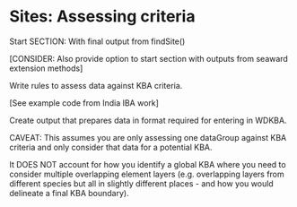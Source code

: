 # Sites: Assessing criteria

Start SECTION: With final output from findSite()

[CONSIDER: Also provide option to start section with outputs from seaward extension methods]

Write rules to assess data against KBA criteria.

[See example code from India IBA work]

Create output that prepares data in format required for entering in WDKBA.

CAVEAT: This assumes you are only assessing one dataGroup against KBA criteria and only consider that data for a potential KBA.

It DOES NOT account for how you identify a global KBA where you need to consider multiple overlapping element layers (e.g. overlapping layers from different species but all in slightly different places - and how you would delineate a final KBA boundary).